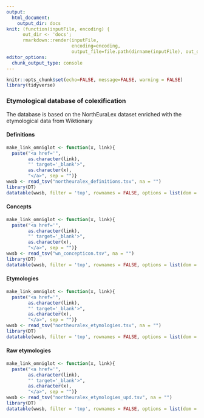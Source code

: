 ```yaml
---
output: 
  html_document:
    output_dir: docs
knit: (function(inputFile, encoding) { 
      out_dir <- 'docs';
      rmarkdown::render(inputFile,
                        encoding=encoding, 
                        output_file=file.path(dirname(inputFile), out_dir, 'index.html')) })
editor_options: 
  chunk_output_type: console
---
```


```r
knitr::opts_chunk$set(echo=FALSE, message=FALSE, warning = FALSE)
library(tidyverse)
```

###  Etymological database of colexification  {.tabset .tabset-fade .tabset-pills}

The database is based on the NorthEuraLex dataset enriched with the etymological data from Wiktionary

#### Definitions

```r
make_link_omniglot <- function(x, link){
  paste("<a href='",
        as.character(link),
        "' target='_blank'>",
        as.character(x),
        "</a>", sep = "")}
wwsb <- read_tsv("northeuralex_definitions.tsv", na = "")
library(DT)
datatable(wwsb, filter = 'top', rownames = FALSE, options = list(dom = 'tip'), escape = FALSE)
```

#### Concepts

```r
make_link_omniglot <- function(x, link){
  paste("<a href='",
        as.character(link),
        "' target='_blank'>",
        as.character(x),
        "</a>", sep = "")}
wwsb <- read_tsv("wn_concepticon.tsv", na = "")
library(DT)
datatable(wwsb, filter = 'top', rownames = FALSE, options = list(dom = 'tip'), escape = FALSE)
```

#### Etymologies

```r
make_link_omniglot <- function(x, link){
  paste("<a href='",
        as.character(link),
        "' target='_blank'>",
        as.character(x),
        "</a>", sep = "")}
wwsb <- read_tsv("northeuralex_etymologies.tsv", na = "")
library(DT)
datatable(wwsb, filter = 'top', rownames = FALSE, options = list(dom = 'tip'), escape = FALSE)
```

#### Raw etymologies

```r
make_link_omniglot <- function(x, link){
  paste("<a href='",
        as.character(link),
        "' target='_blank'>",
        as.character(x),
        "</a>", sep = "")}
wwsb <- read_tsv("northeuralex_etymologies_upd.tsv", na = "")
library(DT)
datatable(wwsb, filter = 'top', rownames = FALSE, options = list(dom = 'tip'), escape = FALSE)
```


